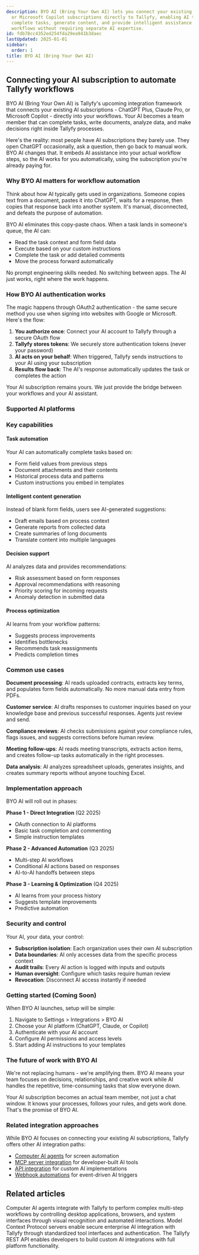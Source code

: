 ```yaml
---
description: BYO AI (Bring Your Own AI) lets you connect your existing ChatGPT, Claude,
  or Microsoft Copilot subscriptions directly to Tallyfy, enabling AI to automatically
  complete tasks, generate content, and provide intelligent assistance within your
  workflows without requiring separate AI expertise.
id: fdb78cc4352ed254fda29ea941b3daec
lastUpdated: 2025-01-01
sidebar:
  order: 1
title: BYO AI (Bring Your Own AI)
---
```



## Connecting your AI subscription to automate Tallyfy workflows

BYO AI (Bring Your Own AI) is Tallyfy's upcoming integration framework that connects your existing AI subscriptions - ChatGPT Plus, Claude Pro, or Microsoft Copilot - directly into your workflows. Your AI becomes a team member that can complete tasks, write documents, analyze data, and make decisions right inside Tallyfy processes.

Here's the reality: most people have AI subscriptions they barely use. They open ChatGPT occasionally, ask a question, then go back to manual work. BYO AI changes that. It embeds AI assistance into your actual workflow steps, so the AI works for you automatically, using the subscription you're already paying for.

### Why BYO AI matters for workflow automation

Think about how AI typically gets used in organizations. Someone copies text from a document, pastes it into ChatGPT, waits for a response, then copies that response back into another system. It's manual, disconnected, and defeats the purpose of automation.

BYO AI eliminates this copy-paste chaos. When a task lands in someone's queue, the AI can:
- Read the task context and form field data
- Execute based on your custom instructions
- Complete the task or add detailed comments
- Move the process forward automatically

No prompt engineering skills needed. No switching between apps. The AI just works, right where the work happens.

### How BYO AI authentication works

The magic happens through OAuth2 authentication - the same secure method you use when signing into websites with Google or Microsoft. Here's the flow:

1. **You authorize once**: Connect your AI account to Tallyfy through a secure OAuth flow
2. **Tallyfy stores tokens**: We securely store authentication tokens (never your password)
3. **AI acts on your behalf**: When triggered, Tallyfy sends instructions to your AI using your subscription
4. **Results flow back**: The AI's response automatically updates the task or completes the action

Your AI subscription remains yours. We just provide the bridge between your workflows and your AI assistant.

### Supported AI platforms

<PageTree />

### Key capabilities

#### Task automation
Your AI can automatically complete tasks based on:
- Form field values from previous steps
- Document attachments and their contents
- Historical process data and patterns
- Custom instructions you embed in templates

#### Intelligent content generation
Instead of blank form fields, users see AI-generated suggestions:
- Draft emails based on process context
- Generate reports from collected data
- Create summaries of long documents
- Translate content into multiple languages

#### Decision support
AI analyzes data and provides recommendations:
- Risk assessment based on form responses
- Approval recommendations with reasoning
- Priority scoring for incoming requests
- Anomaly detection in submitted data

#### Process optimization
AI learns from your workflow patterns:
- Suggests process improvements
- Identifies bottlenecks
- Recommends task reassignments
- Predicts completion times

### Common use cases

**Document processing**: AI reads uploaded contracts, extracts key terms, and populates form fields automatically. No more manual data entry from PDFs.

**Customer service**: AI drafts responses to customer inquiries based on your knowledge base and previous successful responses. Agents just review and send.

**Compliance reviews**: AI checks submissions against your compliance rules, flags issues, and suggests corrections before human review.

**Meeting follow-ups**: AI reads meeting transcripts, extracts action items, and creates follow-up tasks automatically in the right processes.

**Data analysis**: AI analyzes spreadsheet uploads, generates insights, and creates summary reports without anyone touching Excel.

### Implementation approach

BYO AI will roll out in phases:

**Phase 1 - Direct Integration** (Q2 2025)
- OAuth connection to AI platforms
- Basic task completion and commenting
- Simple instruction templates

**Phase 2 - Advanced Automation** (Q3 2025)
- Multi-step AI workflows
- Conditional AI actions based on responses
- AI-to-AI handoffs between steps

**Phase 3 - Learning & Optimization** (Q4 2025)
- AI learns from your process history
- Suggests template improvements
- Predictive automation

### Security and control

Your AI, your data, your control:
- **Subscription isolation**: Each organization uses their own AI subscription
- **Data boundaries**: AI only accesses data from the specific process context
- **Audit trails**: Every AI action is logged with inputs and outputs
- **Human oversight**: Configure which tasks require human review
- **Revocation**: Disconnect AI access instantly if needed

### Getting started (Coming Soon)

When BYO AI launches, setup will be simple:
1. Navigate to Settings > Integrations > BYO AI
2. Choose your AI platform (ChatGPT, Claude, or Copilot)
3. Authenticate with your AI account
4. Configure AI permissions and access levels
5. Start adding AI instructions to your templates

### The future of work with BYO AI

We're not replacing humans - we're amplifying them. BYO AI means your team focuses on decisions, relationships, and creative work while AI handles the repetitive, time-consuming tasks that slow everyone down.

Your AI subscription becomes an actual team member, not just a chat window. It knows your processes, follows your rules, and gets work done. That's the promise of BYO AI.

### Related integration approaches

While BYO AI focuses on connecting your existing AI subscriptions, Tallyfy offers other AI integration paths:
- [Computer AI agents](/products/pro/integrations/computer-ai-agents/) for screen automation
- [MCP server integration](/products/pro/integrations/mcp-server/) for developer-built AI tools
- [API integration](/products/pro/integrations/open-api/) for custom AI implementations
- [Webhook automations](/products/pro/integrations/webhooks/) for event-driven AI triggers


## Related articles
<CardGrid>
<LinkTitleCard header="<b>Computer AI agents</b>" href="/products/pro/integrations/computer-ai-agents/" > Computer AI agents integrate with Tallyfy to perform complex multi-step workflows by controlling desktop applications, browsers, and system interfaces through visual recognition and automated interactions. </LinkTitleCard>
<LinkTitleCard header="<b>MCP server integration</b>" href="/products/pro/integrations/mcp-server/" > Model Context Protocol servers enable secure enterprise AI integration with Tallyfy through standardized tool interfaces and authentication. </LinkTitleCard>
<LinkTitleCard header="<b>Open API</b>" href="/products/pro/integrations/open-api/" > The Tallyfy REST API enables developers to build custom AI integrations with full platform functionality. </LinkTitleCard>
</CardGrid>